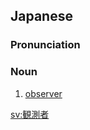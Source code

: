 ==Japanese==
{{ja-kanjitab|かん|そく|しゃ|yomi=o}}

===Pronunciation===
{{ja-pron|かんそくしゃ|y=o}}

===Noun===
{{ja-noun|かんそくしゃ}}

# [[observer]]

[[sv:観測者]]